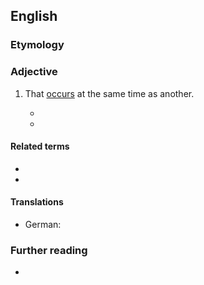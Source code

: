 ==English==

===Etymology===
{{prefix|en|co|morbid}}

===Adjective===
{{en-adj|-}}

# {{lb|en|medicine|of a disease or symptom}} That [[occur]]s at the same time as another.
#* {{quote-book
|en
|passage=Research shows that depression is often '''comorbid''' with other psychiatric and physical illnesses
|url=http://books.google.com/books?id=rG6kP5uy2Q4C&pg=PA193&dq=comorbid&lr=&as_brr=1&ei=d5X5SuzMK6O8zgS2ydHdDg#v=onepage&q=comorbid&f=false
|title=Healthy People 2000
|year=2000}}
#* {{quote-book
|en
|passage=They found that PTSD (50,3% men, 36.5% women), alcohol dependence (60.5% men, 8.1% women) and '''comorbid''' alcohol dependence and PTSD (69.6% men, 11.7% women) were common.
|url=http://books.google.com/books?id=2SXuXnlz3PgC&pg=PA151&dq=comorbid&lr=&as_brr=1&ei=FZX5SrflN4XgyAT_kJjlDg#v=onepage&q=comorbid&f=false
|title=Mental Health Atlas 2005
|year=2005
}}

====Related terms====
* {{l|en|comorbidly}}
* {{l|en|comorbidity}}

====Translations====
{{trans-top}}
* German: {{t+|de|komorbid}}
{{trans-mid}}
{{trans-bottom}}

===Further reading===
* {{R:OneLook}}
